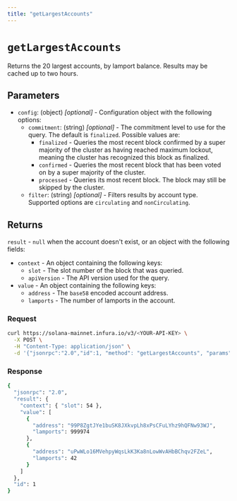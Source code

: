 ```yaml
---
title: "getLargestAccounts"
---
```



# `getLargestAccounts`

Returns the 20 largest accounts, by lamport balance. Results may be cached up to two hours. <CreditCost network="solana" method="getLargestAccounts" /> 

## Parameters

- `config`: (object) _[optional]_  - Configuration object with the following options:
    - `commitment`: (string) _[optional]_  - The commitment level to use for the query. The default is `finalized`. Possible values are:
        - `finalized` - Queries the most recent block confirmed by a super majority of the cluster as having
            reached maximum lockout, meaning the cluster has recognized this block as finalized.
        - `confirmed` - Queries the most recent block that has been voted on by a super majority of the cluster.
        - `processed` - Queries its most recent block. The block may still be skipped by the cluster.
    - `filter`: (string) _[optional]_ - Filters results by account type. Supported options are `circulating` and `nonCirculating`.

## Returns

`result` - `null` when the account doesn't exist, or an object with the following fields:

- `context` - An object containing the following keys:
    - `slot` - The slot number of the block that was queried.
    - `apiVersion` - The API version used for the query.
- `value` - An object containing the following keys:
    - `address` - The `base58` encoded account address.
    - `lamports` - The number of lamports in the account.

### Request

<Tabs>
  <TabItem value="curl">

  ```bash
  curl https://solana-mainnet.infura.io/v3/<YOUR-API-KEY> \
    -X POST \
    -H "Content-Type: application/json" \
    -d '{"jsonrpc":"2.0","id":1, "method": "getLargestAccounts", "params": []}'
   ```

  </TabItem>
</Tabs>

### Response

<Tabs>
  <TabItem value="JSON">

  ```bash
  {
    "jsonrpc": "2.0",
    "result": {
      "context": { "slot": 54 },
      "value": [
        {
          "address": "99P8ZgtJYe1buSK8JXkvpLh8xPsCFuLYhz9hQFNw93WJ",
          "lamports": 999974
        },
        {
          "address": "uPwWLo16MVehpyWqsLkK3Ka8nLowWvAHbBChqv2FZeL",
          "lamports": 42
        }
      ]
    },
    "id": 1
  }
  ```

  </TabItem>
</Tabs>